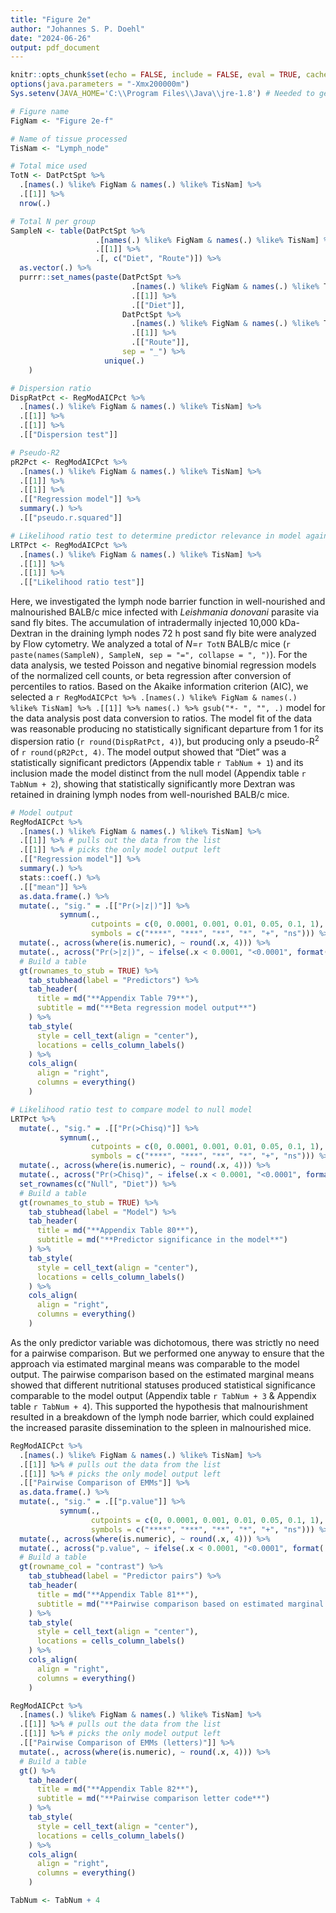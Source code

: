 ```yaml
---
title: "Figure 2e"
author: "Johannes S. P. Doehl"
date: "2024-06-26"
output: pdf_document
---
```


~~~{=comment}
# Setup
~~~
```r
knitr::opts_chunk$set(echo = FALSE, include = FALSE, eval = TRUE, cache = TRUE, dev = "png", warning = FALSE, message = FALSE, fig.pos = "H", out.extra = "")
options(java.parameters = "-Xmx200000m")
Sys.setenv(JAVA_HOME='C:\\Program Files\\Java\\jre-1.8') # Needed to get around loading error of rJava
```

```r
# Figure name
FigNam <- "Figure 2e-f"

# Name of tissue processed
TisNam <- "Lymph_node"

# Total mice used
TotN <- DatPctSpt %>%
  .[names(.) %like% FigNam & names(.) %like% TisNam] %>%
  .[[1]] %>%
  nrow(.)

# Total N per group
SampleN <- table(DatPctSpt %>%
                   .[names(.) %like% FigNam & names(.) %like% TisNam] %>%
                   .[[1]] %>%
                   .[, c("Diet", "Route")]) %>% 
  as.vector(.) %>%
  purrr::set_names(paste(DatPctSpt %>%
                           .[names(.) %like% FigNam & names(.) %like% TisNam] %>%
                           .[[1]] %>%
                           .[["Diet"]],
                         DatPctSpt %>%
                           .[names(.) %like% FigNam & names(.) %like% TisNam] %>%
                           .[[1]] %>%
                           .[["Route"]],
                         sep = "_") %>%
                     unique(.)
    )

# Dispersion ratio
DispRatPct <- RegModAICPct %>%
  .[names(.) %like% FigNam & names(.) %like% TisNam] %>%
  .[[1]] %>%
  .[[1]] %>%
  .[["Dispersion test"]]

# Pseudo-R2
pR2Pct <- RegModAICPct %>%
  .[names(.) %like% FigNam & names(.) %like% TisNam] %>%
  .[[1]] %>%
  .[[1]] %>%
  .[["Regression model"]] %>%
  summary(.) %>%
  .[["pseudo.r.squared"]]

# Likelihood ratio test to determine predictor relevance in model against null model
LRTPct <- RegModAICPct %>%
  .[names(.) %like% FigNam & names(.) %like% TisNam] %>%
  .[[1]] %>%
  .[[1]] %>%
  .[["Likelihood ratio test"]]
```

Here, we investigated the lymph node barrier function in well-nourished and malnourished BALB/c mice infected with *Leishmania donovani* parasite via sand fly bites. The accumulation of intradermally injected 10,000 kDa-Dextran in the draining lymph nodes 72 h post sand fly bite were analyzed by Flow cytometry. We analyzed a total of *N*=`r TotN` BALB/c mice (`r paste(names(SampleN), SampleN, sep = "=", collapse = ", ")`). For the data analysis, we tested Poisson and negative binomial regression models of the normalized cell counts, or beta regression after conversion of percentiles to ratios. Based on the Akaike information criterion (AIC), we selected a `r RegModAICPct %>% .[names(.) %like% FigNam & names(.) %like% TisNam] %>% .[[1]] %>% names(.) %>% gsub("*- ", "", .)` model for the data analysis post data conversion to ratios. The model fit of the data was reasonable producing no statistically significant departure from 1 for its dispersion ratio (`r round(DispRatPct, 4)`), but producing only a pseudo-R^2^ of `r round(pR2Pct, 4)`. The model output showed that "Diet" was a statistically significant predictors (Appendix table `r TabNum + 1`) and its inclusion made the model distinct from the null model (Appendix table `r TabNum + 2`), showing that statistically significantly more Dextran was retained in draining lymph nodes from well-nourished BALB/c mice.

```r
# Model output
RegModAICPct %>%
  .[names(.) %like% FigNam & names(.) %like% TisNam] %>%
  .[[1]] %>% # pulls out the data from the list
  .[[1]] %>% # picks the only model output left
  .[["Regression model"]] %>%
  summary(.) %>%
  stats::coef(.) %>%
  .[["mean"]] %>%
  as.data.frame(.) %>%
  mutate(., "sig." = .[["Pr(>|z|)"]] %>%
           symnum(.,
                  cutpoints = c(0, 0.0001, 0.001, 0.01, 0.05, 0.1, 1),
                  symbols = c("****", "***", "**", "*", "+", "ns"))) %>%
  mutate(., across(where(is.numeric), ~ round(.x, 4))) %>%
  mutate(., across("Pr(>|z|)", ~ ifelse(.x < 0.0001, "<0.0001", format(.x, scientific = FALSE)))) %>%
  # Build a table
  gt(rownames_to_stub = TRUE) %>%
    tab_stubhead(label = "Predictors") %>%
    tab_header(
      title = md("**Appendix Table 79**"),
      subtitle = md("**Beta regression model output**")
    ) %>%
    tab_style(
      style = cell_text(align = "center"),
      locations = cells_column_labels()
    ) %>%
    cols_align(
      align = "right",
      columns = everything()
    )
```

```r
# Likelihood ratio test to compare model to null model
LRTPct %>%
  mutate(., "sig." = .[["Pr(>Chisq)"]] %>%
           symnum(.,
                  cutpoints = c(0, 0.0001, 0.001, 0.01, 0.05, 0.1, 1),
                  symbols = c("****", "***", "**", "*", "+", "ns"))) %>%
  mutate(., across(where(is.numeric), ~ round(.x, 4))) %>%
  mutate(., across("Pr(>Chisq)", ~ ifelse(.x < 0.0001, "<0.0001", format(.x, scientific = FALSE)))) %>%
  set_rownames(c("Null", "Diet")) %>%
  # Build a table
  gt(rownames_to_stub = TRUE) %>%
    tab_stubhead(label = "Model") %>%
    tab_header(
      title = md("**Appendix Table 80**"),
      subtitle = md("**Predictor significance in the model**")
    ) %>%
    tab_style(
      style = cell_text(align = "center"),
      locations = cells_column_labels()
    ) %>%
    cols_align(
      align = "right",
      columns = everything()
    )
```

As the only predictor variable was dichotomous, there was strictly no need for a pairwise comparison. But we performed one anyway to ensure that the approach via estimated marginal means was comparable to the model output. The pairwise comparison based on the estimated marginal means showed that different nutritional statuses produced statistical significance comparable to the model output (Appendix table `r TabNum + 3` & Appendix table `r TabNum + 4`). This supported the hypothesis that malnourishment resulted in a breakdown of the lymph node barrier, which could explained the increased parasite dissemination to the spleen in malnourished mice.

```r
RegModAICPct %>%
  .[names(.) %like% FigNam & names(.) %like% TisNam] %>%
  .[[1]] %>% # pulls out the data from the list
  .[[1]] %>% # picks the only model output left
  .[["Pairwise Comparison of EMMs"]] %>%
  as.data.frame(.) %>%
  mutate(., "sig." = .[["p.value"]] %>%
           symnum(.,
                  cutpoints = c(0, 0.0001, 0.001, 0.01, 0.05, 0.1, 1),
                  symbols = c("****", "***", "**", "*", "+", "ns"))) %>%
  mutate(., across(where(is.numeric), ~ round(.x, 4))) %>%
  mutate(., across("p.value", ~ ifelse(.x < 0.0001, "<0.0001", format(.x, scientific = FALSE)))) %>%
  # Build a table
  gt(rowname_col = "contrast") %>%
    tab_stubhead(label = "Predictor pairs") %>%
    tab_header(
      title = md("**Appendix Table 81**"),
      subtitle = md("**Pairwise comparison based on estimated marginal means**")
    ) %>%
    tab_style(
      style = cell_text(align = "center"),
      locations = cells_column_labels()
    ) %>%
    cols_align(
      align = "right",
      columns = everything()
    )
```

```r
RegModAICPct %>%
  .[names(.) %like% FigNam & names(.) %like% TisNam] %>%
  .[[1]] %>% # pulls out the data from the list
  .[[1]] %>% # picks the only model output left
  .[["Pairwise Comparison of EMMs (letters)"]] %>%
  mutate(., across(where(is.numeric), ~ round(.x, 4))) %>%
  # Build a table
  gt() %>%
    tab_header(
      title = md("**Appendix Table 82**"),
      subtitle = md("**Pairwise comparison letter code**")
    ) %>%
    tab_style(
      style = cell_text(align = "center"),
      locations = cells_column_labels()
    ) %>%
    cols_align(
      align = "right",
      columns = everything()
    )
```


```r
TabNum <- TabNum + 4
```
